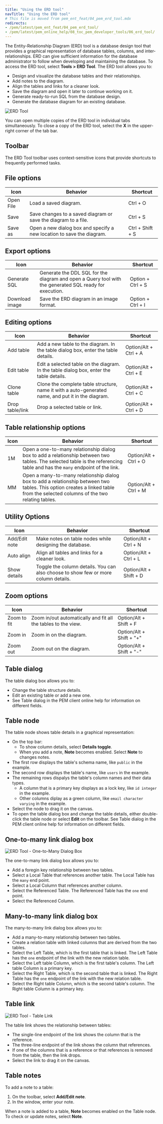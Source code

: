 ```yaml
---
title: "Using the ERD tool"
navTitle: "Using the ERD tool"
# This file is moved from pem_ent_feat/04_pem_erd_tool.mdx
redirects:
- /pem/latest/pem_ent_feat/04_pem_erd_tool/
- /pem/latest/pem_online_help/08_toc_pem_developer_tools/06_erd_tool/
---
```


The Entity-Relationship Diagram (ERD) tool is a database design tool that provides a graphical representation of database tables, columns, and inter-relationships. ERD can give sufficient information for the database administrator to follow when developing and maintaining the database. To access the ERD tool, select **Tools > ERD Tool**. The ERD tool allows you to:

-   Design and visualize the database tables and their relationships.
-   Add notes to the diagram.
-   Align the tables and links for a cleaner look.
-   Save the diagram and open it later to continue working on it.
-   Generate ready-to-run SQL from the database design.
-   Generate the database diagram for an existing database.

![ERD Tool](images/erd_tool.png)

You can open multiple copies of the ERD tool in individual tabs simultaneously. To close a copy of the ERD tool, select the **X** in the upper-right corner of the tab bar.

## Toolbar

The ERD Tool toolbar uses context-sensitive icons that provide shortcuts to frequently performed tasks. 

## File options

| Icon        | Behavior                                                                                                       | Shortcut         |
| ----------- | -------------------------------------------------------------------------------------------------------------- | ---------------- |
| Open File   | Load a saved diagram.                                                 | Ctrl + O         |
| Save        | Save changes to a saved diagram or save the diagram to a file. | Ctrl + S         |
| Save as     | Open a new dialog box and specify a new location to save the diagram.               | Ctrl + Shift + S |

## Export options

| Icon             | Behavior                                                                                                                                | Shortcut          |
| ---------------- | --------------------------------------------------------------------------------------------------------------------------------------- | ----------------- |
| Generate SQL     | Generate the DDL SQL for the diagram and open a Query tool with the generated SQL ready for execution. | Option + Ctrl + S |
| Download image   | Save the ERD diagram in an image format.                                                              | Option + Ctrl + I |

## Editing options

| Icon              | Behavior                                                                                                                                                                    | Shortcut              |
| ----------------- | --------------------------------------------------------------------------------------------------------------------------------------------------------------------------- | --------------------- |
| Add table         | Add a new table to the diagram. In the table dialog box, enter the table details.                                        | Option/Alt + Ctrl + A |
| Edit table        | Edit a selected table on the diagram. In the table dialog box, enter the table details. | Option/Alt + Ctrl + E |
| Clone table       | Clone the complete table structure, name it with a auto-generated name, and put it in the diagram.                                                      | Option/Alt + Ctrl + C |
| Drop table/link   | Drop a selected table or link.                                                   | Option/Alt + Ctrl + D |

## Table relationship options

| Icon | Behavior                                                                                                                                                                                                                | Shortcut              |
| ---- | ----------------------------------------------------------------------------------------------------------------------------------------------------------------------------------------------------------------------- | --------------------- |
| 1M   | Open a one-to-many relationship dialog box to add a relationship between two tables. The selected table is the referencing table and has the `many` endpoint of the link.               | Option/Alt + Ctrl + O |
| MM   | Open a many-to-many relationship dialog box to add a relationship between two tables. This option creates a linked table from the selected columns of the two relating tables.  | Option/Alt + Ctrl + M |

## Utility Options

| Icon            | Behavior                                                                                                     | Shortcut               |
| --------------- | ------------------------------------------------------------------------------------------------------------ | ---------------------- |
| Add/Edit note   | Make notes on table nodes while designing the database.                                | Option/Alt + Ctrl + N  |
| Auto align      | Align all tables and links for a cleaner look.                           | Option/Alt + Ctrl + L  |
| Show details    | Toggle the column details. You can also choose to show few or more column details. | Option/Alt + Shift + D |

## Zoom options

| Icon          | Behavior                                                                           | Shortcut                 |
| ------------- | ---------------------------------------------------------------------------------- | ------------------------ |
| Zoom to fit   | Zoom in/out automatically and fit all the tables to the view. | Option/Alt + Shift + F   |
| Zoom in       | Zoom in on the diagram.                                          | Option/Alt + Shift + "+" |
| Zoom out      | Zoom out on the diagram.                                         | Option/Alt + Shift + "-" |

## Table dialog

The table dialog box allows you to:

-   Change the table structure details.
-   Edit an existing table or add a new one.
-   See Table dialog in the PEM client online help for information on different fields.

## Table node

The table node shows table details in a graphical representation:

- On the top bar: 
   - To show column details, select **Details toggle**. 
   - When you add a note, **Note** becomes enabled. Select **Note** to changes notes. 
- The first row displays the table's schema name, like `public` in the example.
- The second row displays the table's name, like `users` in the example.
- The remaining rows dispalys the table's column names and their data types. 
   - A column that is a primary key displays as a lock key, like `id integer` in the example. 
   - Other columns diplay as a green column, like `email character varying` in the example.
- Select the node to drag it on the canvas.
- To open the table dialog box and change the table details, either double-click the table node or select **Edit** on the toolbar. See Table dialog in the PEM client online help for information on different fields.

## One-to-many link dialog box

![ERD Tool - One-to-Many Dialog Box](images/erd_1m_dialog.png)

The one-to-many link dialog box allows you to:

-   Add a foregin key relationship between two tables.
-   Select a Local Table that references another table. The Local Table has the `many` end point.
-   Select a Local Column that references another column.
-   Select the Referenced Table. The Referenced Table has the `one` end point.
-   Select the Referenced Column. 

## Many-to-many link dialog box

The many-to-many link dialog box allows you to:

-   Add a many-to-many relationship between two tables.
-   Create a relation table with linked columns that are derived from the two tables.
-   Select the Left Table, which is the first table that is linked. The Left Table has the `one` endpoint of the link with the new relation table.
-   Select the Left table Column, which is the first table's column. The Left table Column is a primary key.
-   Select the Right Table, which is the second table that is linked. The Right Table has the `one` endpoint of the link with the new relation table.
-   Select the Right table Column, which is the second table's column. The Right table Column is a primary key.

## Table link

![ERD Tool - Table Link](images/erd_table_link.png)

The table link shows the relationship between tables:

-   The single-line endpoint of the link shows the column that is the reference.
-   The three-line endpoint of the link shows the column that references.
-   If one of the columns that is a reference or that references is removed from the table, then the link drops.
-   Select the link to drag it on the canvas.

## Table notes

To add a note to a table:

1. On the toolbar, select **Add/Edit note**.
1. In the window, enter your note.

When a note is added to a table, **Note** becomes enabled on the Table node. To check or update notes, select **Note**.
